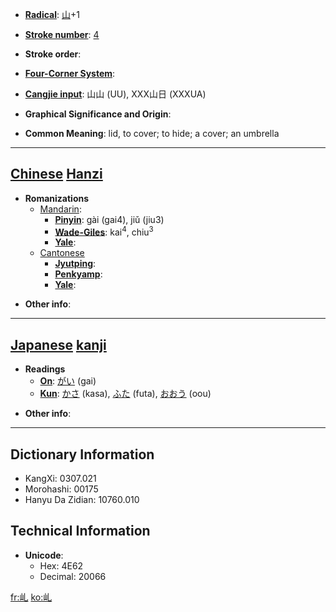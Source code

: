 * '''[[Wiktionary:Chinese radical index| Radical]]''': [[Wiktionary:Chinese radical index 山|山]]+1

* '''[[Wiktionary:Chinese total strokes index|Stroke number]]''': [[Wiktionary:Chinese total strokes index 4|4]]

* '''Stroke order''': 

* '''[[Wiktionary:Chinese four corner index|Four-Corner System]]''': 

* '''[[Wiktionary:Chinese Cangjie index|Cangjie input]]''': 山山 (UU), XXX山日 (XXXUA)

* '''Graphical Significance and Origin''': 

* '''Common Meaning''': lid, to cover; to hide; a cover; an umbrella

----

== [[Chinese]] [[Hanzi]] ==

* '''Romanizations'''
** [[Mandarin]]:
*** '''[[Pinyin]]''': gài (gai4), jiǔ (jiu3)
*** '''[[Wade-Giles]]''': kai<sup>4</sup>, chiu<sup>3</sup>
*** '''[[Yale]]''': 
**[[Cantonese]]
***'''[[Jyutping]]''':
***'''[[Penkyamp]]''': 
***'''[[Yale]]''': 

* '''Other info''': 

----

== [[Japanese]] [[kanji]] ==

* '''Readings'''
** '''[[On]]''': [[がい]] (gai)
** '''[[Kun]]''': [[かさ]] (kasa), [[ふた]] (futa), [[おおう]] (oou)

* '''Other info''':  

----

== Dictionary Information ==

* KangXi: 0307.021
* Morohashi: 00175
* Hanyu Da Zidian: 10760.010

== Technical Information ==

* '''Unicode''':
** Hex: 4E62
** Decimal: 20066

[[fr:乢]]
[[ko:乢]]